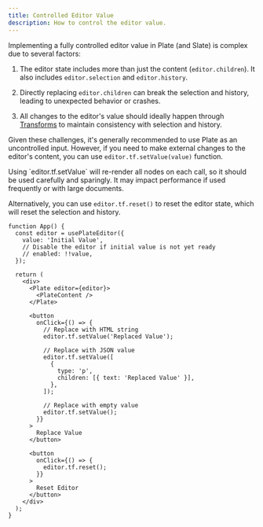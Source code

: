 ```yaml
---
title: Controlled Editor Value
description: How to control the editor value.
---
```


Implementing a fully controlled editor value in Plate (and Slate) is complex due to several factors:

1. The editor state includes more than just the content (`editor.children`). It also includes `editor.selection` and `editor.history`.

2. Directly replacing `editor.children` can break the selection and history, leading to unexpected behavior or crashes.

3. All changes to the editor's value should ideally happen through [Transforms](https://docs.slatejs.org/api/transforms) to maintain consistency with selection and history.

Given these challenges, it's generally recommended to use Plate as an uncontrolled input. However, if you need to make external changes to the editor's content, you can use `editor.tf.setValue(value)` function.

<Callout className="my-4">
  Using `editor.tf.setValue` will re-render all nodes on each call, so it
  should be used carefully and sparingly. It may impact performance if used
  frequently or with large documents.
</Callout>

Alternatively, you can use `editor.tf.reset()` to reset the editor state, which will reset the selection and history.

```tsx
function App() {
  const editor = usePlateEditor({
    value: 'Initial Value',
    // Disable the editor if initial value is not yet ready
    // enabled: !!value,
  });

  return (
    <div>
      <Plate editor={editor}>
        <PlateContent />
      </Plate>

      <button
        onClick={() => {
          // Replace with HTML string
          editor.tf.setValue('Replaced Value');

          // Replace with JSON value
          editor.tf.setValue([
            {
              type: 'p',
              children: [{ text: 'Replaced Value' }],
            },
          ]);

          // Replace with empty value
          editor.tf.setValue();
        }}
      >
        Replace Value
      </button>
      
      <button
        onClick={() => {
          editor.tf.reset();
        }}
      >
        Reset Editor
      </button>
    </div>
  );
}
```

<ComponentPreview name="controlled-demo" padding="md" />

